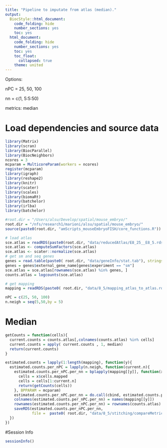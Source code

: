 ```yaml
---
title: "Pipeline to imputate from atlas (median)."
output:
  BiocStyle::html_document:
    code_folding: hide
    number_sections: yes
    toc: yes  
  html_document:
    code_folding: hide
    number_sections: yes
    toc: yes
    toc_float:
      collapsed: true
    theme: united
---
```


Options:

nPC = 25, 50, 100

nn = c(1, 5:5:50) 

metrics: median

# Load dependencies and source data

```r

library(Matrix)
library(scran)
library(BiocParallel)
library(BiocNeighbors)
ncores = 3
mcparam = MulticoreParam(workers = ncores)
register(mcparam)
library(igraph)
library(reshape2)
library(knitr)
library(scater)
library(scales)
library(biomaRt)
library(batchelor)
library(irlba)
library(batchelor)

#root.dir = "/Users/alsu/Develop/spatial/mouse_embryo/"
root.dir = "/nfs/research1/marioni/alsu/spatial/mouse_embryo/"
source(paste0(root.dir, "amScripts_mouseEmbryoFISH/core_functions.R"))

# load atlas 
sce.atlas = readRDS(paste0(root.dir, "data/reducedAtlas/E8_25__E8_5.rds"))
sce.atlas <- computeSumFactors(sce.atlas)
sce.atlas <- scater::normalize(sce.atlas)
# get sm and seq genes
genes = read.table(paste0( root.dir, "data/geneInfo/stat.tab"), stringsAsFactors = F, header = T)
genes = genes$external_gene_name[genes$experiment == "sm"]
sce.atlas = sce.atlas[rownames(sce.atlas) %in% genes, ]
counts.atlas = logcounts(sce.atlas)

# get mapping
mapping = readRDS(paste0( root.dir, "data/8_5/mapping_atlas_to_atlas.rds"))

nPC = c(25, 50, 100)
n.neigh = seq(5,50,by = 5)

```



# Median 

```r

getCounts = function(cells){
  current.counts = counts.atlas[,colnames(counts.atlas) %in% cells]
  current.counts = apply( current.counts , 1, median)
  return(current.counts)
}

estimated.counts = lapply(1:length(mapping), function(y){
  estimated.counts.per_nPC = lapply(n.neigh, function(current.n){
    estimated.counts.per_nPC.per_nn = bplapply(mapping[[y]], function(x){
      cells = x$cells.mapped
      cells = cells[1:current.n]
      return(getCounts(cells)) 
    }, BPPARAM = mcparam)
    estimated.counts.per_nPC.per_nn = do.call(cbind, estimated.counts.per_nPC.per_nn)
    colnames(estimated.counts.per_nPC.per_nn) = names(mapping[[y]])
    rownames(estimated.counts.per_nPC.per_nn) = rownames(counts.atlas)
    saveRDS(estimated.counts.per_nPC.per_nn, 
            file =  paste0( root.dir, "data/8_5/stitching/compareMetrics/atlas_onto_atlas/nn_", current.n, "__n", names(mapping)[y], "__median.rds"))
  })
})

```




#Session Info

```r
sessionInfo()
```
